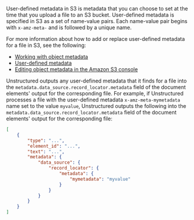 User-defined metadata in S3 is metadata that you can choose to set at the time that you upload a file to an S3 bucket. 
User-defined metadata is specified in S3 as a set of name-value pairs. Each name-value pair begins with `x-amz-meta-` and is 
followed by a unique name.

For more information about how to add or replace user-defined metadata for a file in S3, see the following:

- [Working with object metadata](https://docs.aws.amazon.com/AmazonS3/latest/userguide/UsingMetadata.html)
- [User-defined metadata](https://docs.aws.amazon.com/AmazonS3/latest/userguide/UsingMetadata.html#UserMetadata)
- [Editing object metadata in the Amazon S3 console](https://docs.aws.amazon.com/AmazonS3/latest/userguide/add-object-metadata.html)

Unstructured outputs any user-defined metadata that it finds for a file into the `metadata.data_source.record_locator.metadata` field of 
the document elements' output for the corresponding file. For example, if Unstructured processes a file with the user-defined metadata 
`x-amz-meta-mymetadata` name set to the value `myvalue`, Unstructured outputs the following into the `metadata.data_source.record_locator.metadata` field of 
the document elements' output for the corresponding file:

```json
[
    {
        "type": "...",
        "element_id": "...",
        "text": "...",
        "metadata": {
            "data_source": {
                "record_locator": {
                    "metadata": {
                        "mymetadata": "myvalue"
                    }
                }
            }
        }
    }
]
```








